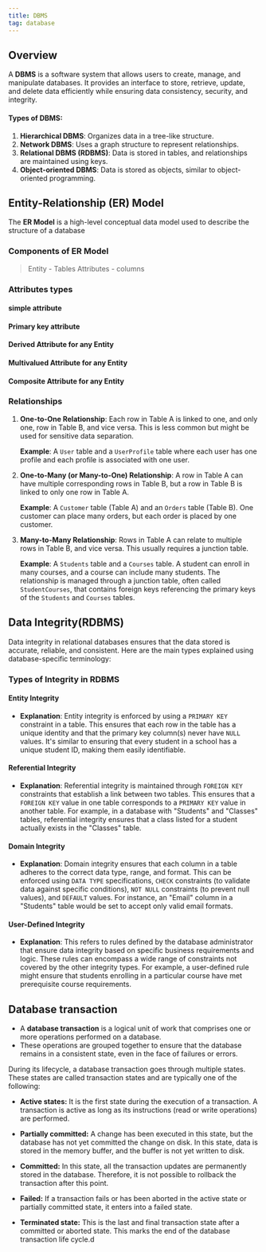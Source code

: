 ```yaml
---
title: DBMS
tag: database
---
```


## Overview
A **DBMS** is a software system that allows users to create, manage, and manipulate databases. It provides an interface to store, retrieve, update, and delete data efficiently while ensuring data consistency, security, and integrity.

<MDXImage src="/png/database/fdbms.png" alt="key functions" />

#### Types of DBMS:
1. **Hierarchical DBMS**: Organizes data in a tree-like structure.
2. **Network DBMS**: Uses a graph structure to represent relationships.
3. **Relational DBMS (RDBMS)**: Data is stored in tables, and relationships are maintained using keys.
4. **Object-oriented DBMS**: Data is stored as objects, similar to object-oriented programming.
## Entity-Relationship (ER) Model

<MDXImage src="/png/database/er.png" alt="Entity Relationship Model" />

The **ER Model** is a high-level conceptual data model used to describe the structure of a database

### Components of ER Model

<MDXImage src="/png/database/er-model.png" alt="ER Model Components" />

> Entity -  Tables
> Attributes - columns

### Attributes types
####  simple attribute
<MDXImage src="/png/database/attribute.png" alt="Simple Attribute" />

#### Primary key attribute
<MDXImage src="/png/database/pk-attribute.png" alt="Primary Key Attribute" />

#### Derived Attribute for any Entity
<MDXImage src="/png/database/derived-att.png" alt="Derived Attribute" />

#### Multivalued Attribute for any Entity
<MDXImage src="/png/database/multi-attr.png" alt="Multivalued Attribute" />

#### Composite Attribute for any Entity
<MDXImage src="/png/database/compose-attr.png" alt="Composite Attribute" />

### Relationships

1. **One-to-One Relationship**: Each row in Table A is linked to one, and only one, row in Table B, and vice versa. This is less common but might be used for sensitive data separation.
   
   **Example**: A `User` table and a `UserProfile` table where each user has one profile and each profile is associated with one user.

2. **One-to-Many (or Many-to-One) Relationship**: A row in Table A can have multiple corresponding rows in Table B, but a row in Table B is linked to only one row in Table A.
   
   **Example**: A `Customer` table (Table A) and an `Orders` table (Table B). One customer can place many orders, but each order is placed by one customer.

3. **Many-to-Many Relationship**: Rows in Table A can relate to multiple rows in Table B, and vice versa. This usually requires a junction table.
   
   **Example**: A `Students` table and a `Courses` table. A student can enroll in many courses, and a course can include many students. The relationship is managed through a junction table, often called `StudentCourses`, that contains foreign keys referencing the primary keys of the `Students` and `Courses` tables.

## Data Integrity(RDBMS)
Data integrity in relational databases ensures that the data stored is accurate, reliable, and consistent. Here are the main types explained using database-specific terminology:
### Types of Integrity in RDBMS
#### Entity Integrity
- **Explanation**: Entity integrity is enforced by using a `PRIMARY KEY` constraint in a table. This ensures that each row in the table has a unique identity and that the primary key column(s) never have `NULL` values. It's similar to ensuring that every student in a school has a unique student ID, making them easily identifiable.
#### Referential Integrity
- **Explanation**: Referential integrity is maintained through `FOREIGN KEY` constraints that establish a link between two tables. This ensures that a `FOREIGN KEY` value in one table corresponds to a `PRIMARY KEY` value in another table. For example, in a database with "Students" and "Classes" tables, referential integrity ensures that a class listed for a student actually exists in the "Classes" table.
#### Domain Integrity
- **Explanation**: Domain integrity ensures that each column in a table adheres to the correct data type, range, and format. This can be enforced using `DATA TYPE` specifications, `CHECK` constraints (to validate data against specific conditions), `NOT NULL` constraints (to prevent null values), and `DEFAULT` values. For instance, an "Email" column in a "Students" table would be set to accept only valid email formats.
#### User-Defined Integrity
- **Explanation**: This refers to rules defined by the database administrator that ensure data integrity based on specific business requirements and logic. These rules can encompass a wide range of constraints not covered by the other integrity types. For example, a user-defined rule might ensure that students enrolling in a particular course have met prerequisite course requirements.
## Database transaction
- A **database transaction** is a logical unit of work that comprises one or more operations performed on a database.
- These operations are grouped together to ensure that the database remains in a consistent state, even in the face of failures or errors.

<MDXImage src="/png/database/db-transaction.png" alt="Database Transaction" />

During its lifecycle, a database transaction goes through multiple states. These states are called transaction states and are typically one of the following:

- **Active states:** It is the first state during the execution of a transaction. A transaction is active as long as its instructions (read or write operations) are performed.

- **Partially committed:** A change has been executed in this state, but the database has not yet committed the change on disk. In this state, data is stored in the memory buffer, and the buffer is not yet written to disk.

- **Committed:** In this state, all the transaction updates are permanently stored in the database. Therefore, it is not possible to rollback the transaction after this point.

- **Failed:** If a transaction fails or has been aborted in the active state or partially committed state, it enters into a failed state.

- **Terminated state:** This is the last and final transaction state after a committed or aborted state. This marks the end of the database transaction life cycle.d